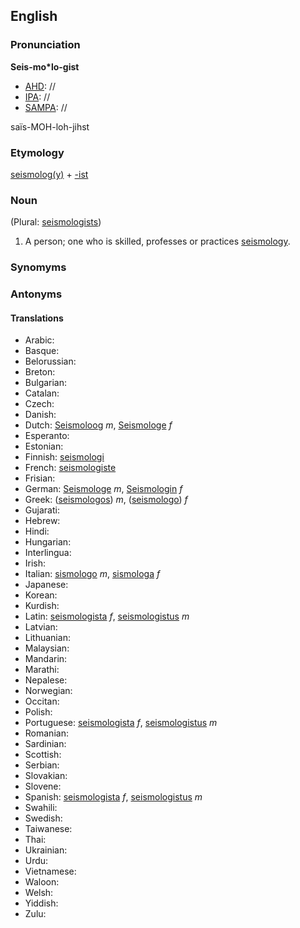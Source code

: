 ==English==
===Pronunciation===
'''Seis-mo*lo-gist'''
*[[AHD]]: //
*[[IPA]]: //
*[[SAMPA]]: //
sa&iuml;s-MOH-loh-jihst

===Etymology===

[[seismology|seismolog(y)]] + [[-ist]]

=== Noun ===
(Plural: [[seismologists]])

#A person; one who is skilled, professes or practices [[seismology]]. 
===Synomyms===
===Antonyms===
====Translations====
*Arabic:
*Basque:
*Belorussian:
*Breton:
*Bulgarian:
*Catalan:
*Czech:
*Danish:
*Dutch: [[Seismoloog]] ''m'', [[Seismologe]] ''f''
*Esperanto:
*Estonian:
*Finnish: [[seismologi]]
*French: [[seismologiste]]
*Frisian:
*German: [[Seismologe]] ''m'', [[Seismologin]] ''f''
*Greek: ([[seismologos]]) ''m'', ([[seismologo]]) ''f''
*Gujarati:
*Hebrew:
*Hindi:
*Hungarian:
*Interlingua:
*Irish:
*Italian: [[sismologo]] ''m'', [[sismologa]] ''f''
*Japanese:
*Korean:
*Kurdish:
*Latin: [[seismologista]] ''f'', [[seismologistus]] ''m''
*Latvian:
*Lithuanian:
*Malaysian:
*Mandarin:
*Marathi:
*Nepalese:
*Norwegian:
*Occitan:
*Polish:
*Portuguese: [[seismologista]] ''f'', [[seismologistus]] ''m''
*Romanian:
*Sardinian:
*Scottish:
*Serbian:
*Slovakian:
*Slovene:
*Spanish: [[seismologista]] ''f'', [[seismologistus]] ''m''
*Swahili:
*Swedish:
*Taiwanese:
*Thai:
*Ukrainian:
*Urdu:
*Vietnamese:
*Waloon:
*Welsh:
*Yiddish:
*Zulu: